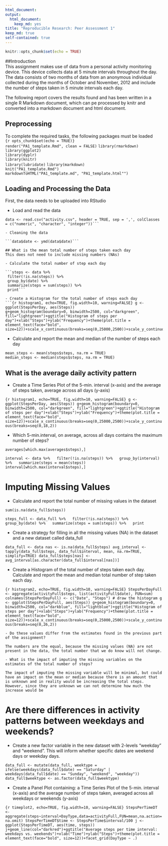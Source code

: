 ---
html_document:
output: 
  html_document: 
    keep_md: yes
title: "Reproducible Research: Peer Assessment 1"
keep_md: true
self-contained: true
---

```{r setup, include=FALSE}
knitr::opts_chunk$set(echo = TRUE)
```

##Introduction  
This assignment makes use of data from a personal activity monitoring device. This device collects data at 5 minute intervals throughout the day. The data consists of two months of data from an anonymous individual collected during the months of October and November, 2012 and include the number of steps taken in 5 minute intervals each day.  

The following report covers the results found and has been written in a single R Markdown document, which can pe processed by knitr and converted into a markdown document and html document.  

## Preprocessing  
To complete the required tasks, the following packages must be loaded  
```{r opts_chunk$set(echo = TRUE)}```  
```render("PA1_template.Rmd", clean = FALSE)```
```library(rmarkdown)```  
```library(ggplot2)```  
```library(dyplr)```  
```library(knitr)```  
```library(lubridate)```
```library(markdown)```  
```knit("PA1_template.Rmd")```  
```markdownToHTML("PA1_template.md", "PA1_template.html"")```


## Loading and Processing the Data  
First, the data needs to be uploaded into RStudio  

- Load and read the data

 ```unzip(zipfile="repdata_data_activity.zip")  
 data <- read.csv("activity.csv", header = TRUE, sep = ',', colClasses = c("numeric", "character", "integer"))```
 
- Cleaning the data  

```data$date <- ymd(data$date)```  

## What is the mean total number of steps taken each day  
This does not need to include missing numbers (NAs)  

- Calculate the total number of step each day  

```steps <- data %>%  
  filter(!is.na(steps)) %>%  
  group_by(date) %>%  
  summarize(steps = sum(steps)) %>%  
  print```  

- Create a Histogram for the total number of steps each day  
```{r histogram1, echo=TRUE, fig.width=10, warning=FALSE} g <- ggplot(StepsPerDay, aes(Steps))
g+geom_histogram(boundary=0, binwidth=2500, col="darkgreen", fill="lightgreen")+ggtitle("Histogram of steps per day")+xlab("Steps")+ylab("Frequency")+theme(plot.title = element_text(face="bold", size=12))+scale_x_continuous(breaks=seq(0,25000,2500))+scale_y_continuous(breaks=seq(0,18,2))
```

- Calculate and report the mean and median of the number of steps each day  

```mean_steps <- mean(steps$steps, na.rm = TRUE)```  
```median_steps <- median(steps$steps, na.rm = TRUE)```

## What is the average daily activity pattern  

- Create a Time Series Plot of the 5-min. interval (x-axis) and the average of steps taken, average across all days (y-axis)  

```{r histogram1, echo=TRUE, fig.width=10, warning=FALSE} g <- ggplot(StepsPerDay, aes(Steps))
g+geom_histogram(boundary=0, binwidth=2500, col="darkgreen", fill="lightgreen")+ggtitle("Histogram of steps per day")+xlab("Steps")+ylab("Frequency")+theme(plot.title = element_text(face="bold", size=12))+scale_x_continuous(breaks=seq(0,25000,2500))+scale_y_continuous(breaks=seq(0,18,2))
``` 

- Which 5-min.interval, on average, across all days contains the maximum number of steps?  

```averages[which.max(averages$steps),]```

```interval <- data %>%
  filter(!is.na(steps)) %>%
  group_by(interval) %>%
  summarize(steps = mean(steps))
interval[which.max(interval$steps),]```

# Imputing Missing Values  

- Calculate and report the total number of missing values in the dataset  

```sum(is.na(data_full$steps))```


```steps_full <- data_full %>%
  filter(!is.na(steps)) %>%
  group_by(date) %>%
  summarize(steps = sum(steps)) %>%
  print```

- Create a strategy for filling in all the missing values (NA) in the dataset and a new dataset called data_full 

```data_full <- data
nas <- is.na(data_full$steps)
avg_interval <- tapply(data_full$steps, data_full$interval, mean, na.rm=TRUE, simplify=TRUE)
data_full$steps[nas] <- avg_interval[as.character(data_full$interval[nas])]```  

- Create a Histogram of the total number of steps taken each day. Calculate and report the mean and median total number of step taken each day.  

```{r histogram2, echo=TRUE, fig.width=10, warning=FALSE} StepsPerDayFull <- aggregate(activityFull$steps, list(activityFull$date), FUN=sum) colnames(StepsPerDayFull) <- c("Date", "Steps")
# draw the histogram
g <- ggplot(StepsPerDayFull, aes(Steps))
g+geom_histogram(boundary=0, binwidth=2500, col="darkblue", fill="lightblue")+ggtitle("Histogram of steps per day")+xlab("Steps")+ylab("Frequency")+theme(plot.title = element_text(face="bold", size=12))+scale_x_continuous(breaks=seq(0,25000,2500))+scale_y_continuous(breaks=seq(0,26,2))
```

	- Do these values differ from the estimates found in the previous part of the assignment?  
	
	The numbers are the equal, because the missing values (NA) are not present in the data, the total number that we do know will not change.  
	
	- What is the impact of imputing the missing variables on the estimates of the total number of steps?  
	
	The impact of imputing the missing variable will be minimal, but could have an impact on the mean or median because there is an amount that is unknown and in reality would be increasing the total steps.  However, since they are unknown we can not determine how much the increase would be  

# Are there differences in activity patterns between weekdays and weekends?  

- Create a new factor variable in the new dataset with 2-levels "weekday" and "weekend".  This will inform whether specific dates are weekend days or weekday days.  

```data_full <- mutate(data_full, weektype = ifelse(weekdays(data_full$date) == "Saturday" | weekdays(data_full$date) == "Sunday", "weekend", "weekday"))
data_full$weektype <- as.factor(data_full$weektype)```

- Create a Panel Plot containing: a Time Series Plot of the 5-min. interval (x-axis) and the average number of steps taken, averaged across all weekdays or weekends (y-axis)  

```{r timeplot2, echo=TRUE, fig.width=10, warning=FALSE} StepsPerTimeDT <- aggregate(steps~interval+DayType,data=activityFull,FUN=mean,na.action=na.omit) StepsPerTimeDT$time <- StepsPerTime$interval/100
j <- ggplot(StepsPerTimeDT, aes(time, steps))
j+geom_line(col="darkred")+ggtitle("Average steps per time interval: weekdays vs. weekends")+xlab("Time")+ylab("Steps")+theme(plot.title = element_text(face="bold", size=12))+facet_grid(DayType ~ .)```